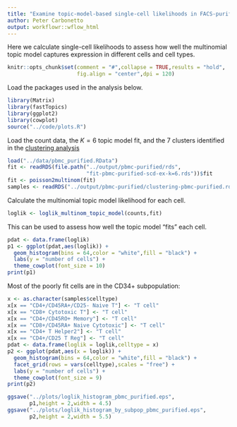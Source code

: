 ```yaml
---
title: "Examine topic-model-based single-cell likelihoods in FACS-purified PBMC data"
author: Peter Carbonetto
output: workflowr::wflow_html
---
```


Here we calculate single-cell likelihoods to assess how well the
multinomial topic model captures expression in different cells and
cell types.

```r
knitr::opts_chunk$set(comment = "#",collapse = TRUE,results = "hold",
                      fig.align = "center",dpi = 120)
```

Load the packages used in the analysis below.

```r
library(Matrix)
library(fastTopics)
library(ggplot2)
library(cowplot)
source("../code/plots.R")
```

Load the count data, the $K = 6$ topic model fit, and the 7 clusters
identified in the [clustering analysis](clusters_purified_pbmc.html)

```r
load("../data/pbmc_purified.RData")
fit <- readRDS(file.path("../output/pbmc-purified/rds",
                         "fit-pbmc-purified-scd-ex-k=6.rds"))$fit
fit <- poisson2multinom(fit)
samples <- readRDS("../output/pbmc-purified/clustering-pbmc-purified.rds")
```

Calculate the multinomial topic model likelihood for each cell.

```r
loglik <- loglik_multinom_topic_model(counts,fit)
```

This can be used to assess how well the topic model "fits" each cell.

```r
pdat <- data.frame(loglik)
p1 <- ggplot(pdat,aes(loglik)) +
  geom_histogram(bins = 64,color = "white",fill = "black") +
  labs(y = "number of cells") +
  theme_cowplot(font_size = 10)
print(p1)
```

Most of the poorly fit cells are in the CD34+ subpopulation:

```r
x <- as.character(samples$celltype)
x[x == "CD4+/CD45RA+/CD25- Naive T"] <- "T cell"
x[x == "CD8+ Cytotoxic T"] <- "T cell"
x[x == "CD4+/CD45RO+ Memory"] <- "T cell"
x[x == "CD8+/CD45RA+ Naive Cytotoxic"] <- "T cell"
x[x == "CD4+ T Helper2"] <- "T cell"
x[x == "CD4+/CD25 T Reg"] <- "T cell"
pdat <- data.frame(loglik = loglik,celltype = x)
p2 <- ggplot(pdat,aes(x = loglik)) +
  geom_histogram(bins = 64,color = "white",fill = "black") +
  facet_grid(rows = vars(celltype),scales = "free") +
  labs(y = "number of cells") +
  theme_cowplot(font_size = 9)
print(p2)
```

```r
ggsave("../plots/loglik_histogram_pbmc_purified.eps",
       p1,height = 2,width = 4.5)
ggsave("../plots/loglik_histogram_by_subpop_pbmc_purified.eps",
       p2,height = 2,width = 5.5)
```
